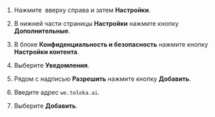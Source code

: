 1. Нажмите <img src="https://tlkfrontprod.azureedge.net/portal-production/static/uploaded/images/1677847613863/1677847613863_original_svg.svg" alt="" /> вверху справа и затем **Настройки**.

1. В нижней части страницы **Настройки** нажмите кнопку **Дополнительные**.

1. В блоке **Конфиденциальность и безопасность** нажмите кнопку **Настройки контента**.

1. Выберите **Уведомления**.

1. Рядом с надписью **Разрешить** нажмите кнопку **Добавить**.

1. Введите адрес `we.toloka.ai`.

1. Выберите **Добавить**.
